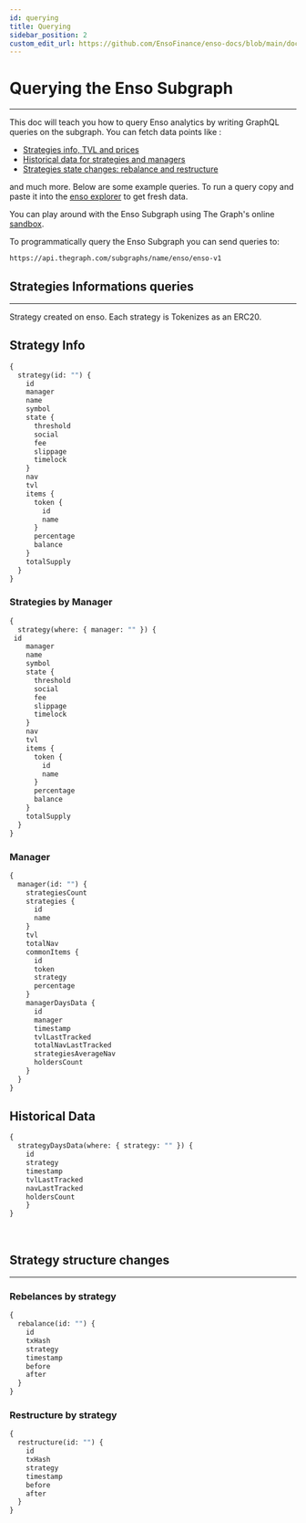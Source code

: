 ```yaml
---
id: querying
title: Querying
sidebar_position: 2
custom_edit_url: https://github.com/EnsoFinance/enso-docs/blob/main/docs/developer-tools/subgraph/querying.mdx
---
```


# Querying the Enso Subgraph

---

This doc will teach you how to query Enso analytics by writing GraphQL queries on the subgraph. You can fetch data points like :

- [Strategies info, TVL and prices](#strategy-info)
- [Historical data for strategies and managers](#historical-data)
- [Strategies state changes: rebalance and restructure](#strategy-structure-changes)

and much more. Below are some example queries. To run a query copy and paste it into the [enso explorer](https://thegraph.com/hosted-service/subgraph/enso/enso-v1) to get fresh data.

You can play around with the Enso Subgraph using The Graph's online [sandbox](https://thegraph.com/explorer/subgraph/enso/enso-v1).

To programmatically query the Enso Subgraph you can send queries to:

`https://api.thegraph.com/subgraphs/name/enso/enso-v1`

## Strategies Informations queries

---

Strategy created on enso. Each strategy is Tokenizes as an ERC20.

## Strategy Info

```graphql
{
  strategy(id: "") {
    id
    manager
    name
    symbol
    state {
      threshold
      social
      fee
      slippage
      timelock
    }
    nav
    tvl
    items {
      token {
        id
        name
      }
      percentage
      balance
    }
    totalSupply
  }
}
```

### Strategies by Manager

```graphql
{
  strategy(where: { manager: "" }) {
 id
    manager
    name
    symbol
    state {
      threshold
      social
      fee
      slippage
      timelock
    }
    nav
    tvl
    items {
      token {
        id
        name
      }
      percentage
      balance
    }
    totalSupply
  }
}
```

### Manager

```graphql
{
  manager(id: "") {
    strategiesCount
    strategies {
      id
      name
    }
    tvl
    totalNav
    commonItems {
      id
      token
      strategy
      percentage
    }
    managerDaysData {
      id
      manager
      timestamp
      tvlLastTracked
      totalNavLastTracked
      strategiesAverageNav
      holdersCount
    }
  }
}
```

## Historical Data

```graphql
{
  strategyDaysData(where: { strategy: "" }) {
    id
    strategy
    timestamp
    tvlLastTracked
    navLastTracked
    holdersCount
    }
}
```

<br />

## Strategy structure changes

---

### Rebelances by strategy

```graphql
{
  rebalance(id: "") {
    id
    txHash
    strategy
    timestamp
    before
    after
  }
}
```

### Restructure by strategy

```graphql
{
  restructure(id: "") {
    id
    txHash
    strategy
    timestamp
    before
    after
  }
}
```
